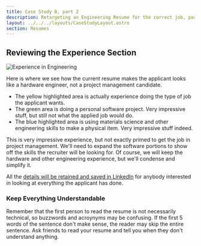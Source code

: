 ```yaml
---
title: Case Study B, part 2
description: Retargeting an Engineering Resume for the correct job, part 2
layout: ../../../layouts/CaseStudyLayout.astro
section: Resumes
---
```


## Reviewing the Experience Section

![Experience in Engineering](/assets/resumes/eng1/eng-experience.jpg)

Here is where we see how the current resume makes the applicant looks like a hardware engineer, not a project management candidate. 
* The yellow highlighted area is actually experience doing the type of job the applicant wants.
* The green area is doing a personal software project. Very impressive stuff, but still not what the applied job would do.
* The blue highlighted area is using materials science and other engineering skills to make a physical item. Very impressive stuff indeed.

This is very impressive experience, but not exactly primed to get the job in project management. We'll need to expand the software portions to show off the skills the recruiter will be looking for. Of course, we will keep the hardware and other engineering experience, but we'll condense and simplify it. 

All the [details will be retained and saved in LinkedIn](/en/resume/tips/use-linkedin) for anybody interested in looking at everything the applicant has done.

### Keep Everything Understandable

Remember that the first person to read the resume is not necessarily technical, so buzzwords and acroynyms may be confusing. If the first 5 words of the sentence don't make sense, the reader may skip the entire sentence. Ask friends to read your resume and tell you when they don't understand anything.

